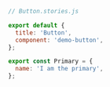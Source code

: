 ```js
// Button.stories.js

export default {
  title: 'Button',
  component: 'demo-button',
};

export const Primary = {
  name: 'I am the primary',
};
```
